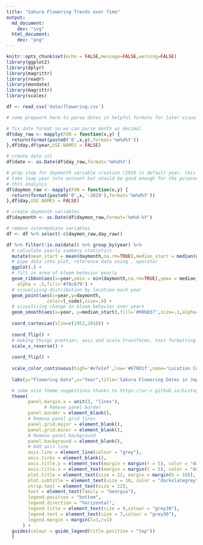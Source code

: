 ```yaml
---
title: "Sakura Flowering Trends over Time"
output: 
  md_document:
    dev: "svg"
  html_document:
    dev: "png"
---
```


```r
knitr::opts_chunk$set(echo = FALSE,message=FALSE,warning=FALSE)
library(ggplot2)
library(dplyr)
library(magrittr)
library(readr)
library(mondate)
library(magrittr)
library(scales)

df <- read_csv('data/flowering.csv')

```

```r
# some prepwork here to parse dates in helpful formats for later visualization

# fix date format so we can parse month as decimal
df$day_raw <- mapply(FUN = function(x,y) {
  return(format(paste0('0',x,y),format='%m%d%Y'))
},df$day,df$year,USE.NAMES = FALSE) 

# create date col
df$date <- as.Date(df$day_raw,format='%m%d%Y')

# prep step for daymonth variable creation (2019 is default year, this doesn't
# take leap year into account but should be good enough for the purpose of 
# this analysis
df$daymon_raw <- mapply(FUN = function(x,y) {
  return(format(paste0('0',x,'-2019'),format='%m%d%Y'))
},df$day,USE.NAMES = FALSE) 

# create daymonth variables
df$daymonth <- as.Date(df$daymon_raw,format='%m%d-%Y')

# remove intermediate variables
df <- df %>% select(-c(daymon_raw,day_raw))
```

```r
df %>% filter(!is.na(date)) %>% group_by(year) %>%
  # calculate yearly summary statistics
  mutate(mean_start = mean(daymonth,na.rm=TRUE),median_start = median(daymonth,na.rm = TRUE)) %>% {
  # pipe data into plot, reference data using . operator
  ggplot(.) +
  # fill in area of bloom behavior yearly
  geom_ribbon(aes(x=year,ymin = min(daymonth,na.rm=TRUE),ymax = median_start),
    alpha = .5,fill='#78c679') +
  # visualizing distribution by location each year
  geom_point(aes(x=year,y=daymonth,
               color=l_code),size=.9) + 
  # visualizing change in bloom behavior over years
  geom_smooth(aes(x=year, y=median_start),fill='#006837',size=.1,alpha=1) +
      
  coord_cartesian(xlim=c(1953,2018)) +
      
  coord_flip() +
  # making things prettier, axis and scale transforms, text formatting
  scale_x_reverse() + 
      
  coord_flip() + 
      
  scale_color_continuous(high='#e7e1ef',low='#67001f',name='Location Code (range)',labels=function(x){paste0(x,'\'s')}) +
      
  labs(y="Flowering Date",x="Year",title='Sakura Flowering Dates in Japan: 1953 to 2018',subtitle="Median flowering date of Japan's cherry blossoms is earlier in recent years") +

  # some nice theme suggestions thanks to https://uc-r.github.io/histograms
  theme(
        panel.margin.x = unit(3, "lines"),
              # Remove panel border
        panel.border = element_blank(),  
        # Remove panel grid lines
        panel.grid.major = element_blank(),
        panel.grid.minor = element_blank(),
        # Remove panel background
        panel.background = element_blank(),
        # Add axis line
        axis.line = element_line(colour = "grey"),
        axis.ticks = element_blank(),
        axis.title.y = element_text(margin = margin(r = 5), color = "darkslategrey"),
        axis.title.x = element_text(margin = margin(t = 5), color = "darkslategrey"),
        plot.title = element_text(size = 12, margin = margin(b = 10)),
        plot.subtitle = element_text(size = 10, color = "darkslategrey", margin = margin(b = 15)),
        strip.text = element_text(size = 12),
        text = element_text(family = "Georgia"),
        legend.position = "bottom",
        legend.direction = "horizontal",
        legend.title = element_text(size = 9,colour = "grey30"),
        legend.text = element_text(size = 7,colour = "grey30"),
        legend.margin = margin(l=1,r=1)
      ) +
  guides(colour = guide_legend(title.position = "top"))
  }
```
